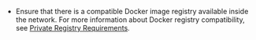 * Ensure that there is a compatible Docker image registry available inside the network. For more information about Docker registry compatibility, see [Private Registry Requirements](/enterprise/installing-general-requirements#private-registry-requirements).